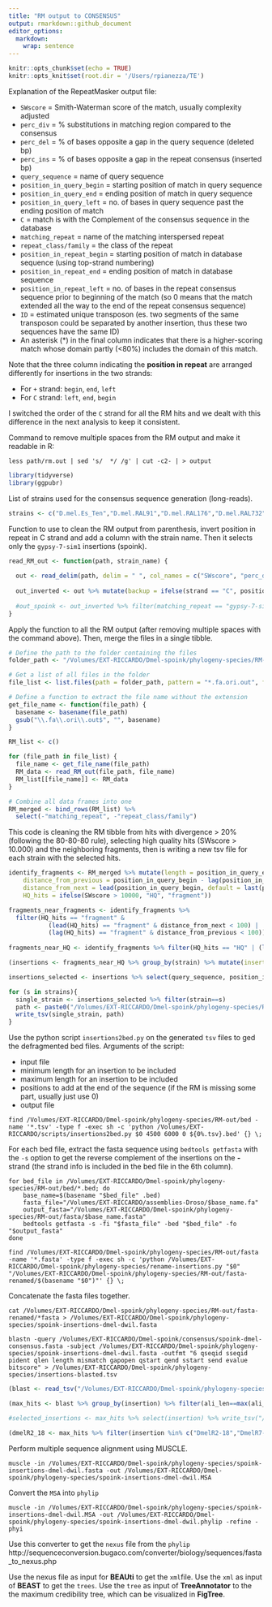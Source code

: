 ```yaml
---
title: "RM output to CONSENSUS"
output: rmarkdown::github_document
editor_options: 
  markdown: 
    wrap: sentence
---
```


```r
knitr::opts_chunk$set(echo = TRUE)
knitr::opts_knit$set(root.dir = '/Users/rpianezza/TE')
```

Explanation of the RepeatMasker output file:

* `SWscore` = Smith-Waterman score of the match, usually complexity adjusted
* `perc_div` = % substitutions in matching region compared to the consensus
* `perc_del` = % of bases opposite a gap in the query sequence (deleted bp)
* `perc_ins` = % of bases opposite a gap in the repeat consensus (inserted bp)
* `query_sequence` = name of query sequence
* `position_in_query_begin` = starting position of match in query sequence
* `position_in_query_end` = ending position of match in query sequence
* `position_in_query_left` = no. of bases in query sequence past the ending position of match
* `C` = match is with the Complement of the consensus sequence in the database
* `matching_repeat` = name of the matching interspersed repeat
* `repeat_class/family` = the class of the repeat
* `position_in_repeat_begin` = starting position of match in database sequence (using top-strand numbering)
* `position_in_repeat_end` = ending position of match in database sequence
* `position_in_repeat_left` = no. of bases in the repeat consensus sequence 
prior to beginning of the match (so 0 means that the match extended all the way to the end of the repeat consensus sequence)
* `ID` = estimated unique transposon (es. two segments of the same transposon could be separated by another insertion, thus these two sequences have the same ID)
* An asterisk (*) in the final column indicates that there is a higher-scoring match whose domain partly (<80%) includes the domain of this match.

Note that the three column indicating the **position in repeat** are arranged differently for insertions in the two strands:

* For `+` strand: `begin`, `end`, `left`
* For `C` strand: `left`, `end`, `begin`

I switched the order of the `C` strand for all the RM hits and we dealt with this difference in the next analysis to keep it consistent.

Command to remove multiple spaces from the RM output and make it readable in R:
```
less path/rm.out | sed 's/  */ /g' | cut -c2- | > output
```

```r
library(tidyverse)
library(ggpubr)
```

List of strains used for the consensus sequence generation (long-reads).
```r
strains <- c("D.mel.Es_Ten","D.mel.RAL91","D.mel.RAL176","D.mel.RAL732","D.mel.RAL737","D.mel.SE_Sto", "D.paulistorum.06", "D.paulistorum.12", "D.tropicalis", "D.willistoni.00", "D.willistoni.17", "D.insularis", "D.mel.Es_Ten", "D.equinoxialis")
```

Function to use to clean the RM output from parenthesis, invert position in repeat in C strand and add a column with the strain name. Then it selects only the `gypsy-7-sim1` insertions (spoink).
```r
read_RM_out <- function(path, strain_name) {
  
  out <- read_delim(path, delim = " ", col_names = c("SWscore", "perc_div", "perc_del", "perc_ins", "query_sequence", "position_in_query_begin", "position_in_query_end", "position_in_query_left",  "strand", "matching_repeat", "repeat_class/family", "position_in_repeat_begin", "position_in_repeat_end", "position_in_repeat_left")) %>% select(-X15) %>% mutate(position_in_repeat_begin = str_replace(position_in_repeat_begin, "\\(", "")) %>% mutate(position_in_repeat_begin = str_replace(position_in_repeat_begin, "\\)", "")) %>% mutate(position_in_repeat_left = str_replace(position_in_repeat_left, "\\(", "")) %>% mutate(position_in_repeat_left = str_replace(position_in_repeat_left, "\\)", "")) %>% mutate(position_in_query_left = str_replace(position_in_query_left, "\\(", "")) %>% mutate(position_in_query_left = str_replace(position_in_query_left, "\\)", "")) %>% mutate(position_in_repeat_end = str_replace(position_in_repeat_end, "\\(", "")) %>% mutate(position_in_repeat_end = str_replace(position_in_repeat_end, "\\)", "")) %>% mutate(position_in_query_begin = str_replace(position_in_query_begin, "\\(", "")) %>% mutate(position_in_query_begin = str_replace(position_in_query_begin, "\\)", "")) %>% mutate(position_in_query_end = str_replace(position_in_query_end, "\\(", "")) %>% mutate(position_in_query_end = str_replace(position_in_query_end, "\\)", "")) %>% type_convert()
  
  out_inverted <- out %>% mutate(backup = ifelse(strand == "C", position_in_repeat_begin, "empty"), position_in_repeat_begin = ifelse(strand == "C", position_in_repeat_left, position_in_repeat_begin), position_in_repeat_left = ifelse(strand == "C", backup, position_in_repeat_left)) %>% select(-backup) %>% mutate(strain = strain_name)
  
  #out_spoink <- out_inverted %>% filter(matching_repeat == "gypsy-7-sim1")
}
```

Apply the function to all the RM output (after removing multiple spaces with the command above). Then, merge the files in a single tibble.
```r
# Define the path to the folder containing the files
folder_path <- "/Volumes/EXT-RICCARDO/Dmel-spoink/phylogeny-species/RM-out/readable"

# Get a list of all files in the folder
file_list <- list.files(path = folder_path, pattern = "*.fa.ori.out", full.names = TRUE)

# Define a function to extract the file name without the extension
get_file_name <- function(file_path) {
  basename <- basename(file_path)
  gsub("\\.fa\\.ori\\.out$", "", basename)
}

RM_list <- c()

for (file_path in file_list) {
  file_name <- get_file_name(file_path)
  RM_data <- read_RM_out(file_path, file_name)
  RM_list[[file_name]] <- RM_data
}

# Combine all data frames into one
RM_merged <- bind_rows(RM_list) %>% 
  select(-"matching_repeat", -"repeat_class/family")
```

This code is cleaning the RM tibble from hits with divergence > 20% (following the 80-80-80 rule), selecting high quality hits (SWscore > 10.000) and the neighboring fragments, then is writing a new tsv file for each strain with the selected hits.
```r
identify_fragments <- RM_merged %>% mutate(length = position_in_query_end-position_in_query_begin,
    distance_from_previous = position_in_query_begin - lag(position_in_query_end, default = first(position_in_query_end)),
    distance_from_next = lead(position_in_query_begin, default = last(position_in_query_begin)) - position_in_query_end,
    HQ_hits = ifelse(SWscore > 10000, "HQ", "fragment"))

fragments_near_fragments <- identify_fragments %>%
  filter(HQ_hits == "fragment" & 
           (lead(HQ_hits) == "fragment" & distance_from_next < 100) | 
           (lag(HQ_hits) == "fragment" & distance_from_previous < 100)) %>% filter(perc_div < 20)
    
fragments_near_HQ <- identify_fragments %>% filter(HQ_hits == "HQ" | (lead(HQ_hits) == "HQ" & distance_from_next < 100) | (lag(HQ_hits) == "HQ" & distance_from_previous < 100)) %>% filter(perc_div < 20) %>% bind_rows(fragments_near_fragments) %>% arrange(strain, query_sequence, position_in_query_begin)

(insertions <- fragments_near_HQ %>% group_by(strain) %>% mutate(insertion_number = cumsum(distance_from_previous > 100) + 1) %>% ungroup() %>% select(-position_in_query_left) %>% group_by(insertion_number, strain) %>% filter(sum(length) > 4500) %>% ungroup() %>% group_by(strain, query_sequence) %>% mutate(insertion_number = cumsum(distance_from_previous > 100) + 1) %>% ungroup() %>% distinct())

insertions_selected <- insertions %>% select(query_sequence, position_in_query_begin, position_in_query_end, strand, position_in_repeat_begin, position_in_repeat_end, strain)

for (s in strains){
  single_strain <- insertions_selected %>% filter(strain==s)
  path <- paste0("/Volumes/EXT-RICCARDO/Dmel-spoink/phylogeny-species/RM-out/bed/", s, ".tsv")
  write_tsv(single_strain, path)
}
```

Use the python script `insertions2bed.py` on the generated `tsv` files to ged the defragmented bed files.
Arguments of the script:

* input file
* minimum length for an insertion to be included
* maximum length for an insertion to be included
* positions to add at the end of the sequence (if the RM is missing some part, usually just use 0)
* output file
```{}
find /Volumes/EXT-RICCARDO/Dmel-spoink/phylogeny-species/RM-out/bed -name '*.tsv' -type f -exec sh -c 'python /Volumes/EXT-RICCARDO/scripts/insertions2bed.py $0 4500 6000 0 ${0%.tsv}.bed' {} \;
```

For each bed file, extract the fasta sequence using `bedtools getfasta` with the `-s` option to get the reverse complement of the insertions on the **-** strand (the strand info is included in the bed file in the 6th column).
```{}
for bed_file in /Volumes/EXT-RICCARDO/Dmel-spoink/phylogeny-species/RM-out/bed/*.bed; do
    base_name=$(basename "$bed_file" .bed)
    fasta_file="/Volumes/EXT-RICCARDO/assemblies-Droso/$base_name.fa"    
    output_fasta="/Volumes/EXT-RICCARDO/Dmel-spoink/phylogeny-species/RM-out/fasta/$base_name.fasta" 
    bedtools getfasta -s -fi "$fasta_file" -bed "$bed_file" -fo "$output_fasta"
done
```

```{}
find /Volumes/EXT-RICCARDO/Dmel-spoink/phylogeny-species/RM-out/fasta -name '*.fasta' -type f -exec sh -c 'python /Volumes/EXT-RICCARDO/Dmel-spoink/phylogeny-species/rename-insertions.py "$0" "/Volumes/EXT-RICCARDO/Dmel-spoink/phylogeny-species/RM-out/fasta-renamed/$(basename "$0")"' {} \;
```

Concatenate the fasta files together.
```{}
cat /Volumes/EXT-RICCARDO/Dmel-spoink/phylogeny-species/RM-out/fasta-renamed/*fasta > /Volumes/EXT-RICCARDO/Dmel-spoink/phylogeny-species/spoink-insertions-dmel-dwil.fasta
```

```{}
blastn -query /Volumes/EXT-RICCARDO/Dmel-spoink/consensus/spoink-dmel-consensus.fasta -subject /Volumes/EXT-RICCARDO/Dmel-spoink/phylogeny-species/spoink-insertions-dmel-dwil.fasta -outfmt "6 qseqid sseqid pident qlen length mismatch gapopen qstart qend sstart send evalue bitscore" > /Volumes/EXT-RICCARDO/Dmel-spoink/phylogeny-species/insertions-blasted.tsv
```

```r
(blast <- read_tsv("/Volumes/EXT-RICCARDO/Dmel-spoink/phylogeny-species/insertions-blasted.tsv", col_names = c("consensus","insertion","pid","q_len","ali_len","mismatches","gap_opens","q_start","q_end","s_start","s_end","evalue","bitscore")))

(max_hits <- blast %>% group_by(insertion) %>% filter(ali_len==max(ali_len), ali_len>4173, pid>80)) # 4173 is the 80% of the Spoink length

#selected_insertions <- max_hits %>% select(insertion) %>% write_tsv("/Volumes/EXT-RICCARDO/Dmel-spoink/phylogeny-species/insertions-selected.tsv")

(dmelR2_18 <- max_hits %>% filter(insertion %in% c("DmelR2-18","DmelR7-14","DmelR1-6","DmelR2-15","DmelR1-6")))
```

Perform multiple sequence alignment using MUSCLE.
```{}
muscle -in /Volumes/EXT-RICCARDO/Dmel-spoink/phylogeny-species/spoink-insertions-dmel-dwil.fasta -out /Volumes/EXT-RICCARDO/Dmel-spoink/phylogeny-species/spoink-insertions-dmel-dwil.MSA
```

Convert the `MSA` into `phylip`
```{}
muscle -in /Volumes/EXT-RICCARDO/Dmel-spoink/phylogeny-species/spoink-insertions-dmel-dwil.MSA -out /Volumes/EXT-RICCARDO/Dmel-spoink/phylogeny-species/spoink-insertions-dmel-dwil.phylip -refine -phyi
```

Use this converter to get the `nexus` file from the `phylip`
http://sequenceconversion.bugaco.com/converter/biology/sequences/fasta_to_nexus.php

Use the nexus file as input for **BEAUti** to get the `xml`file.
Use the `xml` as input of **BEAST** to get the `trees`.
Use the `tree` as input of **TreeAnnotator** to the the maximum credibility tree, which can be visualized in **FigTree**.
